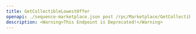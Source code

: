 ---
title: GetCollectibleLowestOffer
openapi: ./sequence-marketplace.json post /rpc/Marketplace/GetCollectibleLowestOffer
description: <Warning>This Endpoint is Deprecated!</Warning>
---

